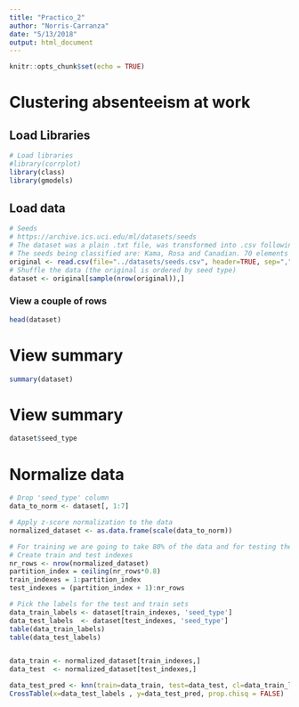 ```yaml
---
title: "Practico_2"
author: "Norris-Carranza"
date: "5/13/2018"
output: html_document
---
```


```r
knitr::opts_chunk$set(echo = TRUE)
```

# Clustering absenteeism at work

## Load Libraries

```r
# Load libraries
#library(corrplot)
library(class)
library(gmodels)
```

## Load data

```r
# Seeds
# https://archive.ics.uci.edu/ml/datasets/seeds
# The dataset was a plain .txt file, was transformed into .csv following the description provided
# The seeds being classified are: Kama, Rosa and Canadian. 70 elements each, randomly selected for # the experiment 
original <- read.csv(file="../datasets/seeds.csv", header=TRUE, sep=",")
# Shuffle the data (the original is ordered by seed type)
dataset <- original[sample(nrow(original)),]
```

### View a couple of rows

```r
head(dataset)
```

# View summary
```r
summary(dataset)
```

# View summary
```r
dataset$seed_type
```

# Normalize data
```r
# Drop 'seed_type' column
data_to_norm <- dataset[, 1:7]

# Apply z-score normalization to the data
normalized_dataset <- as.data.frame(scale(data_to_norm))

# For training we are going to take 80% of the data and for testing the remaining 20%
# Create train and test indexes
nr_rows <- nrow(normalized_dataset)
partition_index = ceiling(nr_rows*0.8)
train_indexes = 1:partition_index
test_indexes = (partition_index + 1):nr_rows

# Pick the labels for the test and train sets
data_train_labels <- dataset[train_indexes, 'seed_type']
data_test_labels  <- dataset[test_indexes, 'seed_type']
table(data_train_labels)
table(data_test_labels)


data_train <- normalized_dataset[train_indexes,]
data_test  <- normalized_dataset[test_indexes,]

data_test_pred <- knn(train=data_train, test=data_test, cl=data_train_labels, k=2)
CrossTable(x=data_test_labels , y=data_test_pred, prop.chisq = FALSE)
```

